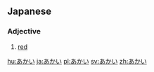==Japanese==                             
===Adjective===
{{ja-adj|h|rom=akai|decl=い}}
# {{ja-def|赤い}} [[red]]

[[hu:あかい]]
[[ja:あかい]]
[[pl:あかい]]
[[sv:あかい]]
[[zh:あかい]]